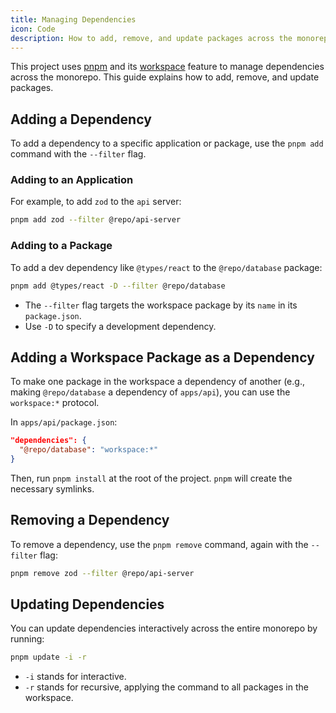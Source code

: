 ```yaml
---
title: Managing Dependencies
icon: Code
description: How to add, remove, and update packages across the monorepo using pnpm workspaces
---
```


This project uses [pnpm](https://pnpm.io/) and its [workspace](https://pnpm.io/workspaces) feature to manage dependencies across the monorepo. This guide explains how to add, remove, and update packages.

## Adding a Dependency

To add a dependency to a specific application or package, use the `pnpm add` command with the `--filter` flag.

### Adding to an Application

For example, to add `zod` to the `api` server:

```bash
pnpm add zod --filter @repo/api-server
```

### Adding to a Package

To add a dev dependency like `@types/react` to the `@repo/database` package:

```bash
pnpm add @types/react -D --filter @repo/database
```

*   The `--filter` flag targets the workspace package by its `name` in its `package.json`.
*   Use `-D` to specify a development dependency.

## Adding a Workspace Package as a Dependency

To make one package in the workspace a dependency of another (e.g., making `@repo/database` a dependency of `apps/api`), you can use the `workspace:*` protocol.

In `apps/api/package.json`:

```json
"dependencies": {
  "@repo/database": "workspace:*"
}
```

Then, run `pnpm install` at the root of the project. `pnpm` will create the necessary symlinks.

## Removing a Dependency

To remove a dependency, use the `pnpm remove` command, again with the `--filter` flag:

```bash
pnpm remove zod --filter @repo/api-server
```

## Updating Dependencies

You can update dependencies interactively across the entire monorepo by running:

```bash
pnpm update -i -r
```

*   `-i` stands for interactive.
*   `-r` stands for recursive, applying the command to all packages in the workspace.
